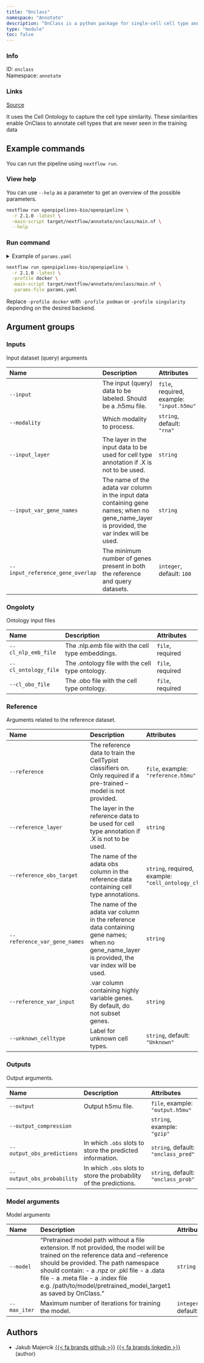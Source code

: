 ```yaml
---
title: "Onclass"
namespace: "Annotate"
description: "OnClass is a python package for single-cell cell type annotation."
type: "module"
toc: false
---
```


::: {.column-margin}

### Info

ID: `onclass`  
Namespace: `annotate`

### Links
[Source](https://github.com/openpipelines-bio/openpipeline/blob/2.1.0/src/annotate/onclass/config.vsh.yaml){.btn-action .btn-sm .btn-info .btn role="button"}

:::

It uses the Cell Ontology to capture the cell type similarity. 
These similarities enable OnClass to annotate cell types that are never seen in the training data

## Example commands

You can run the pipeline using `nextflow run`.

### View help

You can use `--help` as a parameter to get an overview of the possible parameters.

```bash
nextflow run openpipelines-bio/openpipeline \
  -r 2.1.0 -latest \
  -main-script target/nextflow/annotate/onclass/main.nf \
  --help
```

### Run command

<details>
<summary>Example of `params.yaml`</summary>
```yaml
# Inputs
input: # please fill in - example: "input.h5mu"
modality: "rna"
# input_layer: "foo"
# input_var_gene_names: "foo"
input_reference_gene_overlap: 100

# Ongoloty
cl_nlp_emb_file: # please fill in - example: "path/to/file"
cl_ontology_file: # please fill in - example: "path/to/file"
cl_obo_file: # please fill in - example: "path/to/file"

# Reference
# reference: "reference.h5mu"
# reference_layer: "foo"
reference_obs_target: # please fill in - example: "cell_ontology_class"
# reference_var_gene_names: "foo"
# reference_var_input: "foo"
unknown_celltype: "Unknown"

# Outputs
# output: "$id.$key.output.h5mu"
# output_compression: "gzip"
output_obs_predictions: "onclass_pred"
output_obs_probability: "onclass_prob"

# Model arguments
# model: "foo"
max_iter: 30

# Nextflow input-output arguments
publish_dir: # please fill in - example: "output/"
# param_list: "my_params.yaml"

# Arguments
```
</details>

```bash
nextflow run openpipelines-bio/openpipeline \
  -r 2.1.0 -latest \
  -profile docker \
  -main-script target/nextflow/annotate/onclass/main.nf \
  -params-file params.yaml
```

:::{.callout-note}
Replace `-profile docker` with `-profile podman` or `-profile singularity` depending on the desired backend.
:::

## Argument groups

### Inputs

Input dataset (query) arguments


|Name                             |Description                                                                                                                                |Attributes                                |
|:----------|:--------------------------------------------------|:--------------------|
|`--input`                        |The input (query) data to be labeled. Should be a .h5mu file.                                                                              |`file`, required, example: `"input.h5mu"` |
|`--modality`                     |Which modality to process.                                                                                                                 |`string`, default: `"rna"`                |
|`--input_layer`                  |The layer in the input data to be used for cell type annotation if .X is not to be used.                                                   |`string`                                  |
|`--input_var_gene_names`         |The name of the adata var column in the input data containing gene names; when no gene_name_layer is provided, the var index will be used. |`string`                                  |
|`--input_reference_gene_overlap` |The minimum number of genes present in both the reference and query datasets.                                                              |`integer`, default: `100`                 |


### Ongoloty

Ontology input files


|Name                 |Description                                      |Attributes       |
|:----------|:--------------------------------------------------|:--------------------|
|`--cl_nlp_emb_file`  |The .nlp.emb file with the cell type embeddings. |`file`, required |
|`--cl_ontology_file` |The .ontology file with the cell type ontology.  |`file`, required |
|`--cl_obo_file`      |The .obo file with the cell type ontology.       |`file`, required |


### Reference

Arguments related to the reference dataset.


|Name                         |Description                                                                                                                                    |Attributes                                           |
|:----------|:--------------------------------------------------|:--------------------|
|`--reference`                |The reference data to train the CellTypist classifiers on. Only required if a pre-trained --model is not provided.                             |`file`, example: `"reference.h5mu"`                  |
|`--reference_layer`          |The layer in the reference data to be used for cell type annotation if .X is not to be used.                                                   |`string`                                             |
|`--reference_obs_target`     |The name of the adata obs column in the reference data containing cell type annotations.                                                       |`string`, required, example: `"cell_ontology_class"` |
|`--reference_var_gene_names` |The name of the adata var column in the reference data containing gene names; when no gene_name_layer is provided, the var index will be used. |`string`                                             |
|`--reference_var_input`      |.var column containing highly variable genes. By default, do not subset genes.                                                                 |`string`                                             |
|`--unknown_celltype`         |Label for unknown cell types.                                                                                                                  |`string`, default: `"Unknown"`                       |


### Outputs

Output arguments.


|Name                       |Description                                                        |Attributes                          |
|:----------|:--------------------------------------------------|:--------------------|
|`--output`                 |Output h5mu file.                                                  |`file`, example: `"output.h5mu"`    |
|`--output_compression`     |                                                                   |`string`, example: `"gzip"`         |
|`--output_obs_predictions` |In which `.obs` slots to store the predicted information.          |`string`, default: `"onclass_pred"` |
|`--output_obs_probability` |In which `.obs` slots to store the probability of the predictions. |`string`, default: `"onclass_prob"` |


### Model arguments

Model arguments


|Name         |Description                                                                                                                                                                                                                                                                                                                              |Attributes               |
|:----------|:--------------------------------------------------|:--------------------|
|`--model`    |"Pretrained model path without a file extension. If not provided, the model will be trained  on the reference data and --reference should be provided. The path namespace should contain:   - a .npz or .pkl file   - a .data file   - a .meta file   - a .index file e.g. /path/to/model/pretrained_model_target1 as saved by OnClass." |`string`                 |
|`--max_iter` |Maximum number of iterations for training the model.                                                                                                                                                                                                                                                                                     |`integer`, default: `30` |

## Authors


  * Jakub Majercik [{{< fa brands github >}}](https://github.com/jakubmajercik) [{{< fa brands linkedin >}}](https://linkedin.com/in/jakubmajercik) (author)

